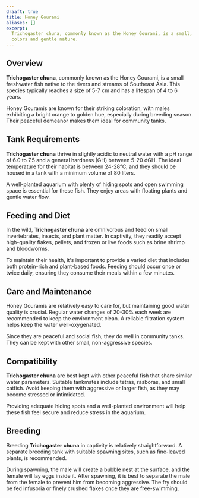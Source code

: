 ```yaml
---
draaft: true
title: Honey Gourami
aliases: []
excerpt:
  Trichogaster chuna, commonly known as the Honey Gourami, is a small, peaceful freshwater fish known for its vibrant
  colors and gentle nature.
---
```


## Overview

**Trichogaster chuna**, commonly known as the Honey Gourami, is a small freshwater fish native to the rivers and streams
of Southeast Asia. This species typically reaches a size of 5-7 cm and has a lifespan of 4 to 6 years.

Honey Gouramis are known for their striking coloration, with males exhibiting a bright orange to golden hue, especially
during breeding season. Their peaceful demeanor makes them ideal for community tanks.

## Tank Requirements

**Trichogaster chuna** thrive in slightly acidic to neutral water with a pH range of 6.0 to 7.5 and a general hardness
(GH) between 5-20 dGH. The ideal temperature for their habitat is between 24-28°C, and they should be housed in a tank
with a minimum volume of 80 liters.

A well-planted aquarium with plenty of hiding spots and open swimming space is essential for these fish. They enjoy
areas with floating plants and gentle water flow.

## Feeding and Diet

In the wild, **Trichogaster chuna** are omnivorous and feed on small invertebrates, insects, and plant matter. In
captivity, they readily accept high-quality flakes, pellets, and frozen or live foods such as brine shrimp and
bloodworms.

To maintain their health, it's important to provide a varied diet that includes both protein-rich and plant-based foods.
Feeding should occur once or twice daily, ensuring they consume their meals within a few minutes.

## Care and Maintenance

Honey Gouramis are relatively easy to care for, but maintaining good water quality is crucial. Regular water changes of
20-30% each week are recommended to keep the environment clean. A reliable filtration system helps keep the water
well-oxygenated.

Since they are peaceful and social fish, they do well in community tanks. They can be kept with other small,
non-aggressive species.

## Compatibility

**Trichogaster chuna** are best kept with other peaceful fish that share similar water parameters. Suitable tankmates
include tetras, rasboras, and small catfish. Avoid keeping them with aggressive or larger fish, as they may become
stressed or intimidated.

Providing adequate hiding spots and a well-planted environment will help these fish feel secure and reduce stress in the
aquarium.

## Breeding

Breeding **Trichogaster chuna** in captivity is relatively straightforward. A separate breeding tank with suitable
spawning sites, such as fine-leaved plants, is recommended.

During spawning, the male will create a bubble nest at the surface, and the female will lay eggs inside it. After
spawning, it is best to separate the male from the female to prevent him from becoming aggressive. The fry should be fed
infusoria or finely crushed flakes once they are free-swimming.
